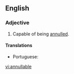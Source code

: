 ==English==

===Adjective===
{{en-adj|-}}

# Capable of being [[annul]]led.

====Translations====
{{trans-top|capable of being annulled}}
* Portuguese: {{t+|pt|anulável}}
{{trans-mid}}
{{trans-bottom}}

[[vi:annullable]]